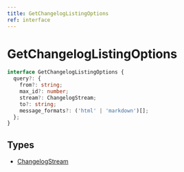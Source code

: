 ```yaml
---
title: GetChangelogListingOptions
ref: interface
---
```


# GetChangelogListingOptions

```ts
interface GetChangelogListingOptions {
  query?: {
    from?: string;
    max_id?: number;
    stream?: ChangelogStream;
    to?: string;
    message_formats?: ('html' | 'markdown')[];
  };
}
```

## Types

- [ChangelogStream](/references/changelog-stream)
